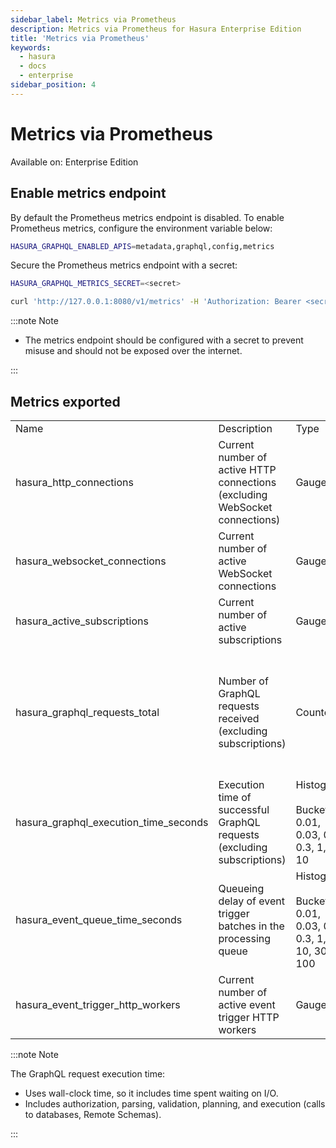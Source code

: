 ```yaml
---
sidebar_label: Metrics via Prometheus
description: Metrics via Prometheus for Hasura Enterprise Edition
title: 'Metrics via Prometheus'
keywords:
  - hasura
  - docs
  - enterprise
sidebar_position: 4
---
```


# Metrics via Prometheus

<div className='badge badge--primary heading-badge'>Available on: Enterprise Edition</div>

## Enable metrics endpoint

By default the Prometheus metrics endpoint is disabled. To enable Prometheus metrics, configure the environment variable
below:

```bash
HASURA_GRAPHQL_ENABLED_APIS=metadata,graphql,config,metrics
```

Secure the Prometheus metrics endpoint with a secret:

```bash
HASURA_GRAPHQL_METRICS_SECRET=<secret>
```

```bash
curl 'http://127.0.0.1:8080/v1/metrics' -H 'Authorization: Bearer <secret>'
```

:::note Note

- The metrics endpoint should be configured with a secret to prevent misuse and should not be exposed over the
  internet.

:::

## Metrics exported

<table>
  <tr>
    <td>Name</td>
    <td>Description</td>
    <td>Type</td>
    <td>Labels</td>
  </tr>
  <tr>
    <td>hasura_http_connections</td>
    <td>Current number of active HTTP connections (excluding WebSocket connections)</td>
    <td>Gauge</td>
    <td>none</td>
  </tr>
  <tr>
    <td>hasura_websocket_connections</td>
    <td>Current number of active WebSocket connections</td>
    <td>Gauge</td>
    <td>none</td>
  </tr>
  <tr>
    <td>hasura_active_subscriptions</td>
    <td>Current number of active subscriptions</td>
    <td>Gauge</td>
    <td>none</td>
  </tr>
  <tr>
    <td>hasura_graphql_requests_total</td>
    <td>Number of GraphQL requests received (excluding subscriptions)</td>
    <td>Counter</td>
    <td>&#8226; "operation_type": query|mutation|unknown <br/>
      &#8226; The "unknown" operation type will be returned for queries that fail authorization, parsing, or certain
      validations<br/>
      &#8226; "response_status": success|failed
    </td>

  </tr>
  <tr>
    <td>hasura_graphql_execution_time_seconds</td>
    <td>Execution time of successful GraphQL requests (excluding subscriptions)</td>
    <td>Histogram<br/><br/>Buckets: 0.01, 0.03, 0.1, 0.3, 1, 3, 10</td>
    <td>&#8226; "operation_type": query|mutation</td>
  </tr>
  <tr>
    <td>hasura_event_queue_time_seconds</td>
    <td>Queueing delay of event trigger batches in the processing queue</td>
    <td>Histogram<br/><br/>Buckets: 0.01, 0.03, 0.1, 0.3, 1, 3, 10, 30, 100</td>
    <td>none</td>
  </tr>  
  <tr>
    <td>hasura_event_trigger_http_workers</td>
    <td>Current number of active event trigger HTTP workers</td>
    <td>Gauge</td>
    <td>none</td>
  </tr>

</table>

:::note Note

The GraphQL request execution time:

- Uses wall-clock time, so it includes time spent waiting on I/O.
- Includes authorization, parsing, validation, planning, and execution (calls to databases, Remote Schemas).

:::
